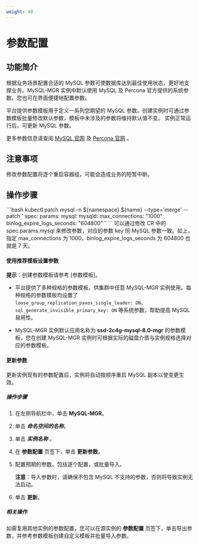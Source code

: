 ```yaml
---
weight: 40
---
```

# 参数配置

## 功能简介
根据业务场景配置合适的 MySQL 参数可使数据库达到最佳使用状态，更好地支撑业务。MySQL-MGR 实例中默认使用 MySQL 及 Percona 官方提供的系统参数。您也可在界面便捷地配置参数。

平台提供参数模板用于定义一系列您期望的 MySQL 参数。创建实例时可通过参数模板批量修改默认参数，模板中未涉及的参数将维持默认值不变。
实例正常运行后，可更新 MySQL 参数。

更多参数信息请查阅 [MySQL 官网](https://dev.mysql.com/doc/refman/8.0/en/innodb-parameters.html) 及 [Percona 官网](https://docs.percona.com/percona-server/8.0/) 。

## 注意事项
修改参数配置将逐个重启容器组，可能会造成业务的短暂中断。


## 操作步骤
<Tabs>
<Tab label="CLI">
```bash
kubectl patch mysql -n ${namespace} ${name} --type='merge' --patch '
spec:
  params:
    mysql:
      mysqld:
        max_connections: "1000"
        binlog_expire_logs_seconds: "604800"
'
```
可以通过修改 CR 中的 spec.params.mysql 来修改参数，对应的参数 key 同 MySQL 参数一致。如上，指定 max_connections 为 1000，binlog_expire_logs_seconds 为 604800 也就是 7 天。

</Tab>

<Tab label="Web Console">

#### 使用推荐模板设置参数

**提示**：创建参数模板请参考 [参数模板]。

* 平台提供了多种规格的参数模板，供集群中任意 MySQL-MGR 实例使用。每种规格的参数模板均设置了 `loose_group_replication_paxos_single_leader: ON`、`sql_generate_invisible_primary_key: ON` 等系统参数，帮助提高 MySQL 易用性。

* MySQL-MGR 实例默认应用名称为 **ssd-2c4g-mysql-8.0-mgr** 的参数模板，您在创建 MySQL-MGR 实例时可根据实际的磁盘介质与实例规格选择对应的参数模板。

#### 更新参数

更新实例现有的参数配置后，实例将自动按顺序重启 MySQL 副本以使变更生效。

##### 操作步骤

1. 在左侧导航栏中，单击 **MySQL-MGR**。

2. 单击 ***命名空间的名称***。

2. 单击 ***实例名称*** 。

3. 在 **参数配置** 页签下，单击 **更新参数**。

4. 配置预期的参数，包括逐个配置，或批量导入。

    **注意**：导入参数时，请确保不包含 MySQL 不支持的参数，否则将导致实例无法启动。
    
5. 单击 **更新**。

##### 相关操作

如需复用其他实例的参数配置，您可以在源实例的 **参数配置** 页签下，单击导出参数，并参考参数模板创建自定义模板并批量导入参数。

</Tab>
</Tabs>